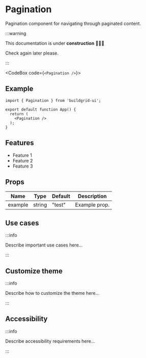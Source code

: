


# Pagination

Pagination component for navigating through paginated content.

:::warning

This documentation is under **construction** 🚧👷‍♂️

Check again later please.

:::

<CodeBox code={`<Pagination />`}>
	<Pagination />
</CodeBox>

## Example

```tsx
import { Pagination } from 'buildgrid-ui';

export default function App() {
  return (
    <Pagination />
  );
}
```

## Features

- Feature 1
- Feature 2
- Feature 3

## Props

| Name    | Type    | Default | Description     |
|---------|---------|---------|-----------------|
| example | string  | "test"  | Example prop.   |

## Use cases

:::info

Describe important use cases here...

:::

## Customize theme

:::info

Describe how to customize the theme here...

:::

## Accessibility

:::info

Describe accessibility requirements here...

:::
